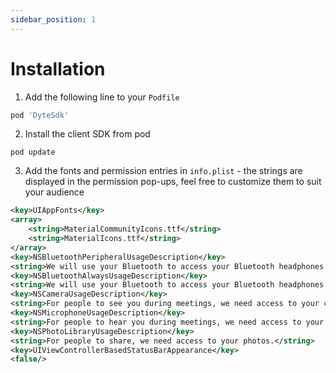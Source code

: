 ```yaml
---
sidebar_position: 1
---
```


# Installation


1. Add the following line to your `Podfile`

```ruby
pod 'DyteSdk'
```

2. Install the client SDK from pod

```shell
pod update
```

3. Add the fonts and permission entries in `info.plist` - the strings are displayed in the permission pop-ups, feel free to customize them to suit your audience

```xml
<key>UIAppFonts</key>
<array>
    <string>MaterialCommunityIcons.ttf</string>
    <string>MaterialIcons.ttf</string>
</array>
<key>NSBluetoothPeripheralUsageDescription</key>
<string>We will use your Bluetooth to access your Bluetooth headphones.</string>
<key>NSBluetoothAlwaysUsageDescription</key>
<string>We will use your Bluetooth to access your Bluetooth headphones.</string>
<key>NSCameraUsageDescription</key>
<string>For people to see you during meetings, we need access to your camera.</string>
<key>NSMicrophoneUsageDescription</key>
<string>For people to hear you during meetings, we need access to your microphone.</string>
<key>NSPhotoLibraryUsageDescription</key>
<string>For people to share, we need access to your photos.</string>
<key>UIViewControllerBasedStatusBarAppearance</key>
<false/>
```
